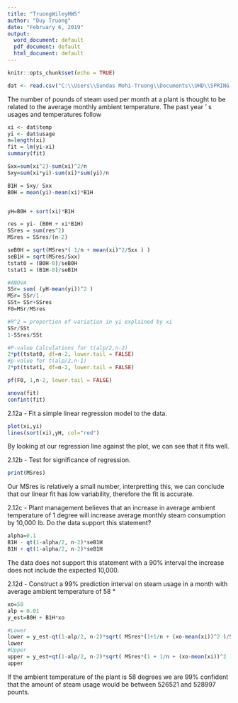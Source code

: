 ---
title: "TruongWileyHW5"
author: "Duy Truong"
date: "February 6, 2019"
output:
  word_document: default
  pdf_document: default
  html_document: default
---

```{r setup, include=FALSE}
knitr::opts_chunk$set(echo = TRUE)

dat <- read.csv("C:\\Users\\Sundas Mohi-Truong\\Documents\\UHD\\SPRING 2019\\LinRegression\\Data Sets\\Chapter 2\\Problems\\data-prob-2-12.csv", header = TRUE)
```

The number of pounds of steam used per month at a plant is thought to be
related to the average monthly ambient temperature. The past year ’ s usages
and temperatures follow

```{r, echo = FALSE}
xi <- dat$temp
yi <- dat$usage
n=length(xi)
fit = lm(yi~xi)
summary(fit)

Sxx=sum(xi^2)-sum(xi)^2/n
Sxy=sum(xi*yi)-sum(xi)*sum(yi)/n

B1H = Sxy/ Sxx
B0H = mean(yi)-mean(xi)*B1H


yH=B0H + sort(xi)*B1H

res = yi- (B0H + xi*B1H)
SSres = sum(res^2)
MSres = SSres/(n-2)

seB0H = sqrt(MSres*( 1/n + mean(xi)^2/Sxx ) )
seB1H = sqrt(MSres/Sxx)
tstat0 = (B0H-0)/seB0H
tstat1 = (B1H-0)/seB1H

#ANOVA
SSr= sum( (yH-mean(yi))^2 )
MSr= SSr/1
SSt= SSr+SSres
F0=MSr/MSres

#R^2 = proportion of variation in yi explained by xi
SSr/SSt
1-SSres/SSt

#P-value Calculations for t(alp/2,n-2)
2*pt(tstat0, df=n-2, lower.tail = FALSE)
#p-value for t(alp/2,n-1)
2*pt(tstat1, df=n-2, lower.tail = FALSE)

pf(F0, 1,n-2, lower.tail = FALSE)

anova(fit)
confint(fit)
```

2.12a - Fit a simple linear regression model to the data.
```{r}
plot(xi,yi)
lines(sort(xi),yH, col="red")
```
By looking at our regression line against the plot, we can see that it fits well.

2.12b - Test for significance of regression.

```{r, echo = FALSE}
print(MSres)
```
Our MSres is relatively a small number, interpretting this, we can conclude that our linear fit has low variability, therefore the fit is accurate.


2.12c - Plant management believes that an increase in average ambient temperature of 1 degree will increase average monthly steam consumption by
10,000 lb. Do the data support this statement?

```{r, echo = FALSE}
alpha=0.1
B1H - qt(1-alpha/2, n-2)*seB1H
B1H + qt(1-alpha/2, n-2)*seB1H
```
The data does not support this statement with a 90% interval the increase does not include the expected 10,000.


2.12d - Construct a 99% prediction interval on steam usage in a month with
average ambient temperature of 58 ° 

```{r, echo = FALSE}
xo=58
alp = 0.01
y_est=B0H + B1H*xo

#Lower
lower = y_est-qt(1-alp/2, n-2)*sqrt( MSres*(1+1/n + (xo-mean(xi))^2 )/Sxx )
lower
#Upper
upper = y_est+qt(1-alp/2, n-2)*sqrt( MSres*(1 + 1/n + (xo-mean(xi))^2 )/Sxx )
upper
```
If the ambient temperature of the plant is 58 degrees we are 99% confident that the amount of steam usage would be between 526521 and 528997 pounts.


